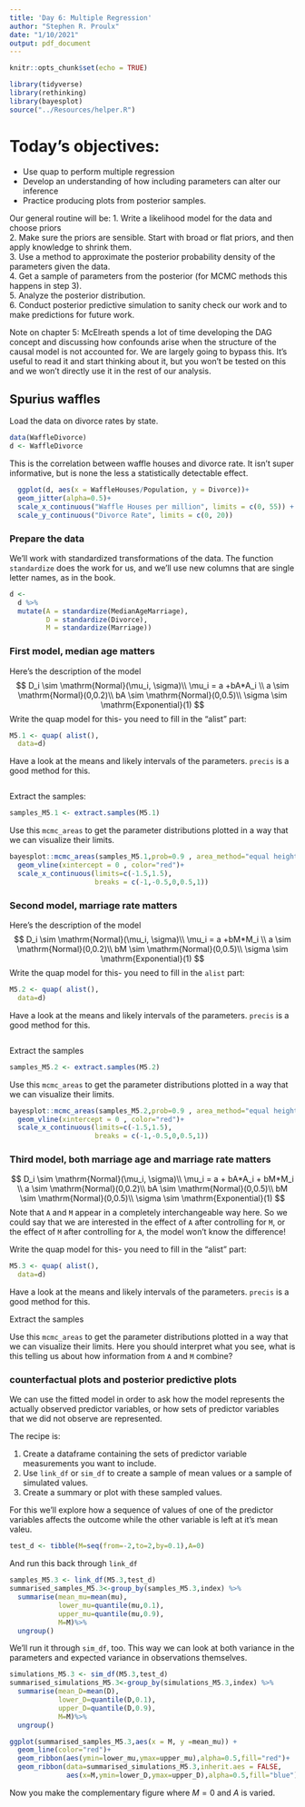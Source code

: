 ```yaml
---
title: 'Day 6: Multiple Regression'
author: "Stephen R. Proulx"
date: "1/10/2021"
output: pdf_document
---
```


```r
knitr::opts_chunk$set(echo = TRUE)

library(tidyverse)
library(rethinking)
library(bayesplot)
source("../Resources/helper.R")

```

# Today's objectives:  

* Use quap to perform multiple regression   
* Develop an understanding of how including parameters can alter our inference
* Practice producing plots from posterior samples.  

Our general routine will be:
1. Write a likelihood model for the data and choose priors   
2. Make sure the priors are sensible. Start with broad or flat priors, and then apply knowledge to shrink them.  
3. Use a method to approximate the posterior probability density of the parameters given the data.  
4. Get a sample of parameters from the posterior (for MCMC methods this happens in step 3).   
5. Analyze the posterior distribution.  
6. Conduct posterior predictive simulation to sanity check our work and to make predictions for future work.



Note on chapter 5: 
McElreath spends a lot of time developing the DAG concept and discussing how confounds arise when the structure of the causal model is not accounted for. We are largely going to bypass this. It's useful to read it and start thinking about it, but you won't be tested on this and we won't directly use it in the rest of our analysis.


## Spurius waffles
Load the data on divorce rates by state.  
```r
data(WaffleDivorce)
d <- WaffleDivorce
```


This is the correlation between waffle houses and divorce rate. It isn't super informative, but is none the less a statistically detectable effect.
```r
 
  ggplot(d, aes(x = WaffleHouses/Population, y = Divorce))+
  geom_jitter(alpha=0.5)+
  scale_x_continuous("Waffle Houses per million", limits = c(0, 55)) +
  scale_y_continuous("Divorce Rate", limits = c(0, 20)) 

```

### Prepare the data
We'll work with standardized transformations of the data. The function `standardize` does the work for us, and we'll use new columns that are single letter names, as in the book. 
```r
d <-
  d %>%
  mutate(A = standardize(MedianAgeMarriage),
         D = standardize(Divorce),
         M = standardize(Marriage))
```



### First model, median age matters

Here's the description of the model
$$
D_i \sim \mathrm{Normal}(\mu_i, \sigma)\\
\mu_i   = a +bA*A_i \\
a \sim \mathrm{Normal}(0,0.2)\\
bA \sim \mathrm{Normal}(0,0.5)\\
\sigma \sim \mathrm{Exponential}(1) 
$$
Write the quap model for this- you need to fill in the "alist" part:
```r
M5.1 <- quap( alist(),
  data=d)
```

Have a look at the means and likely intervals of the parameters. `precis` is a good method for this.
```r

```


Extract the samples:
```r
samples_M5.1 <- extract.samples(M5.1)
```


Use this `mcmc_areas` to get the parameter distributions plotted in a way that we can visualize their limits.
```r
bayesplot::mcmc_areas(samples_M5.1,prob=0.9 , area_method="equal height") +
  geom_vline(xintercept = 0 , color="red")+
  scale_x_continuous(limits=c(-1.5,1.5),
                     breaks = c(-1,-0.5,0,0.5,1)) 


```



### Second model, marriage rate matters

Here's the description of the model
$$
D_i \sim \mathrm{Normal}(\mu_i, \sigma)\\
\mu_i   = a +bM*M_i \\
a \sim \mathrm{Normal}(0,0.2)\\
bM \sim \mathrm{Normal}(0,0.5)\\
\sigma \sim \mathrm{Exponential}(1) 
$$
Write the quap model for this- you need to fill in the `alist` part:
```r
M5.2 <- quap( alist(),
  data=d)
```

Have a look at the means and likely intervals of the parameters. `precis` is a good method for this.
```r

```

Extract the samples
```r
samples_M5.2 <- extract.samples(M5.2)
```


Use this `mcmc_areas` to get the parameter distributions plotted in a way that we can visualize their limits.
```r
bayesplot::mcmc_areas(samples_M5.2,prob=0.9 , area_method="equal height") +
  geom_vline(xintercept = 0 , color="red")+
  scale_x_continuous(limits=c(-1.5,1.5),
                     breaks = c(-1,-0.5,0,0.5,1)) 


```

### Third model, both marriage age and marriage rate matters


$$
D_i \sim \mathrm{Normal}(\mu_i, \sigma)\\
\mu_i   = a + bA*A_i + bM*M_i \\
a \sim \mathrm{Normal}(0,0.2)\\
bA \sim \mathrm{Normal}(0,0.5)\\
bM \sim \mathrm{Normal}(0,0.5)\\
\sigma \sim \mathrm{Exponential}(1) 
$$
Note that `A` and `M` appear in a completely interchangeable way here. So we could say that we are interested in the effect of `A` after controlling for `M`, or the effect of `M` after controlling for `A`, the model won't know the difference!

Write the quap model for this- you need to fill in the "alist" part:
```r
M5.3 <- quap( alist(),
  data=d)
```

Have a look at the means and likely intervals of the parameters. `precis` is a good method for this.

Extract the samples


Use this `mcmc_areas` to get the parameter distributions plotted in a way that we can visualize their limits.
Here you should interpret what you see, what is this telling us about how information from `A` and `M` combine?




### counterfactual plots and posterior predictive plots
We can use the fitted model in order to ask how the model represents the actually observed predictor variables, or how sets of predictor variables that we did not observe are represented. 

The recipe is:

1. Create a dataframe containing the sets of predictor variable measurements you want to include.  
2. Use `link_df` or `sim_df` to create a sample of mean values or a sample of simulated values.  
3. Create a summary or plot with these sampled values.  

For this we'll explore how a sequence of values of one of the predictor variables affects the outcome while the other variable is left at it's mean valeu. 

```r
test_d <- tibble(M=seq(from=-2,to=2,by=0.1),A=0)
```

And run this back through `link_df`
```r
samples_M5.3 <- link_df(M5.3,test_d)
summarised_samples_M5.3<-group_by(samples_M5.3,index) %>%
  summarise(mean_mu=mean(mu),
            lower_mu=quantile(mu,0.1),
            upper_mu=quantile(mu,0.9),
            M=M)%>%
  ungroup()
```

We'll run it through `sim_df`, too. This way we can look at both variance in the parameters and expected variance in observations themselves. 
```r

simulations_M5.3 <- sim_df(M5.3,test_d)
summarised_simulations_M5.3<-group_by(simulations_M5.3,index) %>%
  summarise(mean_D=mean(D),
            lower_D=quantile(D,0.1),
            upper_D=quantile(D,0.9),
            M=M)%>%
  ungroup()
```


```r
ggplot(summarised_samples_M5.3,aes(x = M, y =mean_mu)) +
  geom_line(color="red")+
  geom_ribbon(aes(ymin=lower_mu,ymax=upper_mu),alpha=0.5,fill="red")+
  geom_ribbon(data=summarised_simulations_M5.3,inherit.aes = FALSE,
              aes(x=M,ymin=lower_D,ymax=upper_D),alpha=0.5,fill="blue")
```


Now you make the complementary figure where $M=0$ and $A$ is varied.
```r

```

